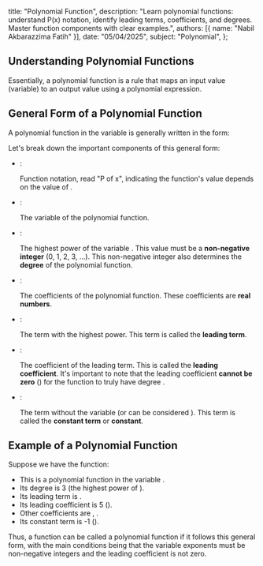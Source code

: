   title: "Polynomial Function",
  description: "Learn polynomial functions: understand P(x) notation, identify leading terms, coefficients, and degrees. Master function components with clear examples.",
  authors: [{ name: "Nabil Akbarazzima Fatih" }],
  date: "05/04/2025",
  subject: "Polynomial",
};

## Understanding Polynomial Functions

Essentially, a polynomial function is a rule that maps an input value (variable) to an output value using a polynomial expression.

## General Form of a Polynomial Function

A polynomial function in the variable <InlineMath math="x" /> is generally written in the form:

<BlockMath math="P(x) = a_n x^n + a_{n-1} x^{n-1} + a_{n-2} x^{n-2} + \dots + a_1 x + a_0" />

Let's break down the important components of this general form:

- **<InlineMath math="P(x)" />**:

  Function notation, read "P of x", indicating the function's value depends on the value of <InlineMath math="x" />.

- **<InlineMath math="x" />**:

  The variable of the polynomial function.

- **<InlineMath math="n" />**:

  The highest power of the variable <InlineMath math="x" />. This value <InlineMath math="n" /> must be a **non-negative integer** (0, 1, 2, 3, ...). This non-negative integer <InlineMath math="n" /> also determines the **degree** of the polynomial function.

- **<InlineMath math="a_n, a_{n-1}, \dots, a_1, a_0" />**:

  The coefficients of the polynomial function. These coefficients are **real numbers**.

- **<InlineMath math="a_n x^n" />**:

  The term with the highest power. This term is called the **leading term**.

- **<InlineMath math="a_n" />**:

  The coefficient of the leading term. This is called the **leading coefficient**. It's important to note that the leading coefficient <InlineMath math="a_n" /> **cannot be zero** (<InlineMath math="a_n \neq 0" />) for the function to truly have degree <InlineMath math="n" />.

- **<InlineMath math="a_0" />**:

  The term without the variable <InlineMath math="x" /> (or can be considered <InlineMath math="a_0 x^0" />). This term is called the **constant term** or **constant**.

## Example of a Polynomial Function

Suppose we have the function: <InlineMath math="f(x) = 5x^3 - 2x^2 + 7x - 1" />

- This is a polynomial function in the variable <InlineMath math="x" />.
- Its degree is 3 (the highest power of <InlineMath math="x" />).
- Its leading term is <InlineMath math="5x^3" />.
- Its leading coefficient is 5 (<InlineMath math="a_3 = 5" />).
- Other coefficients are <InlineMath math="a_2 = -2" />, <InlineMath math="a_1 = 7" />.
- Its constant term is -1 (<InlineMath math="a_0 = -1" />).

Thus, a function can be called a polynomial function if it follows this general form, with the main conditions being that the variable exponents must be non-negative integers and the leading coefficient is not zero.

